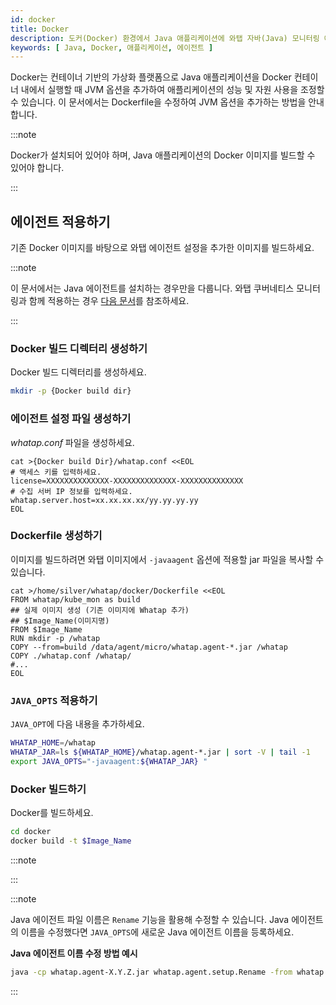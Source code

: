 ```yaml
---
id: docker
title: Docker
description: 도커(Docker) 환경에서 Java 애플리케이션에 와탭 자바(Java) 모니터링 에이전트를 적용하는 방법을 단계별로 안내합니다. 사용자는 기존 Docker 이미지에 와탭 자바(Java) 에이전트 설정을 추가하여 새로운 이미지를 빌드하는 과정, whatap.conf 파일 생성, Dockerfile 작성, JAVA_OPT 수정 방법 등을 확인할 수 있습니다. 또한, Java 17 이상의 버전에서 필요한 추가 JVM 옵션과 다양한 Java 버전에 따른 힙 히스토그램 조회 설정 방법도 제공합니다.
keywords: [ Java, Docker, 애플리케이션, 에이전트 ]
---
```


Docker는 컨테이너 기반의 가상화 플랫폼으로 Java 애플리케이션을 Docker 컨테이너 내에서 실행할 때 JVM 옵션을 추가하여 애플리케이션의 성능 및 자원 사용을 조정할 수 있습니다. 이 문서에서는 Dockerfile을 수정하여 JVM 옵션을 추가하는 방법을 안내합니다.

:::note

Docker가 설치되어 있어야 하며, Java 애플리케이션의 Docker 이미지를 빌드할 수 있어야 합니다.

:::

## 에이전트 적용하기

기존 Docker 이미지를 바탕으로 와탭 에이전트 설정을 추가한 이미지를 빌드하세요.

:::note

이 문서에서는 Java 에이전트를 설치하는 경우만을 다룹니다. 와탭 쿠버네티스 모니터링과 함께 적용하는 경우 [다음 문서](../../kubernetes/install-docker-java)를 참조하세요.

:::

### Docker 빌드 디렉터리 생성하기

Docker 빌드 디렉터리를 생성하세요.

```bash
mkdir -p {Docker build dir}
```

### 에이전트 설정 파일 생성하기

*whatap.conf* 파일을 생성하세요.

```docker {3,5} showLineNumbers
cat >{Docker build Dir}/whatap.conf <<EOL
# 액세스 키를 입력하세요.
license=XXXXXXXXXXXXXX-XXXXXXXXXXXXXX-XXXXXXXXXXXXXX 
# 수집 서버 IP 정보를 입력하세요.
whatap.server.host=xx.xx.xx.xx/yy.yy.yy.yy 
EOL
```

### Dockerfile 생성하기

이미지를 빌드하려면 와탭 이미지에서 `-javaagent` 옵션에 적용할 jar 파일을 복사할 수 있습니다.

```docker
cat >/home/silver/whatap/docker/Dockerfile <<EOL
FROM whatap/kube_mon as build
## 실제 이미지 생성 (기존 이미지에 Whatap 추가)
## $Image_Name(이미지명)
FROM $Image_Name
RUN mkdir -p /whatap
COPY --from=build /data/agent/micro/whatap.agent-*.jar /whatap
COPY ./whatap.conf /whatap/
#...
EOL
```

### `JAVA_OPTS` 적용하기

`JAVA_OPT`에 다음 내용을 추가하세요.

```bash
WHATAP_HOME=/whatap
WHATAP_JAR=ls ${WHATAP_HOME}/whatap.agent-*.jar | sort -V | tail -1
export JAVA_OPTS="-javaagent:${WHATAP_JAR} "
```

### Docker 빌드하기

Docker를 빌드하세요.

```bash
cd docker
docker build -t $Image_Name
```

:::note


<Java17 />

:::

:::note

Java 에이전트 파일 이름은 `Rename` 기능을 활용해 수정할 수 있습니다. Java 에이전트의 이름을 수정했다면 `JAVA_OPTS`에 새로운 Java 에이전트 이름을 등록하세요.

**Java 에이전트 이름 수정 방법 예시**

```bash
java -cp whatap.agent-X.Y.Z.jar whatap.agent.setup.Rename -from whatap.agent-X.Y.Z.jar -to whatap.agent.jar
```

:::


<Setheapmemory /> 


<Nextstep />